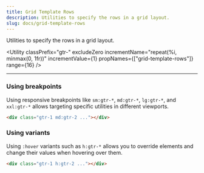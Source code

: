 ```yaml
---
title: Grid Template Rows
description: Utilities to specify the rows in a grid layout.
slug: docs/grid-template-rows
---
```


Utilities to specify the rows in a grid layout.

<Utility
  classPrefix="gtr-"
  excludeZero
  incrementName="repeat(%i, minmax(0, 1fr))"
  incrementValue={1}
  propNames={["grid-template-rows"]}
  range={16}
/>

---

### Using breakpoints

Using responsive breakpoints like `sm:gtr-*`, `md:gtr-*`, `lg:gtr-*`, and `xxl:gtr-*` allows targeting specific utilities in different viewports.

```html "md:gtr-2"
<div class="gtr-1 md:gtr-2 ..."></div>
```

### Using variants

Using `:hover` variants such as `h:gtr-*` allows you to override elements and change their values when hovering over them.

```html "h:gtr-2"
<div class="gtr-1 h:gtr-2 ..."></div>
```
